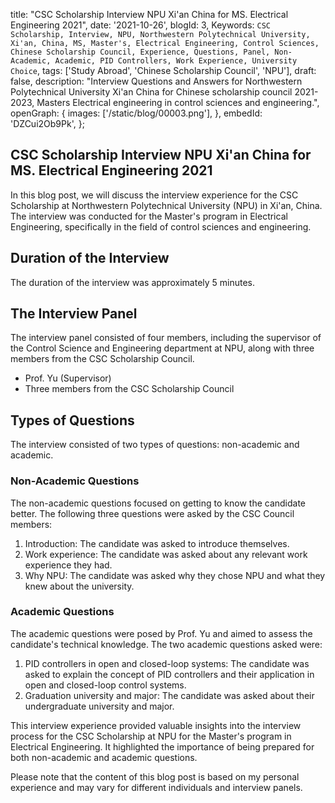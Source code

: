   title: "CSC Scholarship Interview NPU Xi'an China for MS. Electrical Engineering 2021",
  date: '2021-10-26',
  blogId: 3,
  Keywords: `CSC Scholarship, Interview, NPU, Northwestern Polytechnical University, Xi'an, China, MS, Master's, Electrical Engineering, Control Sciences, Chinese Scholarship Council, Experience, Questions, Panel, Non-Academic, Academic, PID Controllers, Work Experience, University Choice`,
  tags: ['Study Abroad', 'Chinese Scholarship Council', 'NPU'],
  draft: false,
  description:
    "Interview Questions and Answers for Northwestern Polytechnical University Xi'an China for Chinese scholarship council 2021-2023, Masters Electrical engineering in control sciences and engineering.",
  openGraph: {
    images: ['/static/blog/00003.png'],
  },
  embedId: 'DZCui2Ob9Pk',
};

## CSC Scholarship Interview NPU Xi'an China for MS. Electrical Engineering 2021

In this blog post, we will discuss the interview experience for the CSC Scholarship at Northwestern Polytechnical University (NPU) in Xi'an, China. The interview was conducted for the Master's program in Electrical Engineering, specifically in the field of control sciences and engineering.

## Duration of the Interview

The duration of the interview was approximately 5 minutes.

## The Interview Panel

The interview panel consisted of four members, including the supervisor of the Control Science and Engineering department at NPU, along with three members from the CSC Scholarship Council.

- Prof. Yu (Supervisor)
- Three members from the CSC Scholarship Council

## Types of Questions

The interview consisted of two types of questions: non-academic and academic.

### Non-Academic Questions

The non-academic questions focused on getting to know the candidate better. The following three questions were asked by the CSC Council members:

1. Introduction: The candidate was asked to introduce themselves.
2. Work experience: The candidate was asked about any relevant work experience they had.
3. Why NPU: The candidate was asked why they chose NPU and what they knew about the university.

### Academic Questions

The academic questions were posed by Prof. Yu and aimed to assess the candidate's technical knowledge. The two academic questions asked were:

1. PID controllers in open and closed-loop systems: The candidate was asked to explain the concept of PID controllers and their application in open and closed-loop control systems.
2. Graduation university and major: The candidate was asked about their undergraduate university and major.

This interview experience provided valuable insights into the interview process for the CSC Scholarship at NPU for the Master's program in Electrical Engineering. It highlighted the importance of being prepared for both non-academic and academic questions.

Please note that the content of this blog post is based on my personal experience and may vary for different individuals and interview panels.
